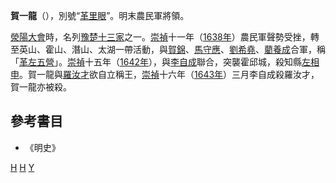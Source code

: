 '''賀一龍'''（{{bd|？||1643年||catIdx=H賀}}），別號“[[革里眼|革里眼]]”。明末農民軍將領。

[[滎陽大會|滎陽大會]]時，名列[[豫楚十三家|豫楚十三家]]之一。[[崇禎|崇禎]]十一年（[[1638年|1638年]]）農民軍聲勢受挫，轉至英山、霍山、潛山、太湖一帶活動，與[[賀錦|賀錦]]、[[馬守應|馬守應]]、[[劉希堯|劉希堯]]、[[藺養成|藺養成]]合軍，稱「[[革左五營|革左五營]]」。[[崇禎|崇禎]]十五年（[[1642年|1642年]]），與[[李自成|李自成]]聯合，突襲霍邱城，殺知縣[[左相申|左相申]]。賀一龍與[[羅汝才|羅汝才]]欲自立稱王，[[崇禎|崇禎]]十六年（[[1643年|1643年]]）三月李自成殺羅汝才，賀一龍亦被殺。

==參考書目==
* 《明史》

[[Category:明朝軍事人物|H]]
[[Category:明朝被處決者|H]]
[[Category:賀姓|Y]]